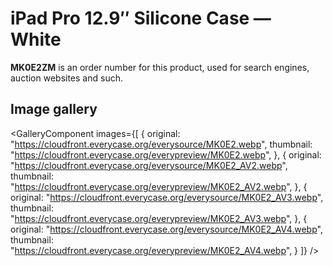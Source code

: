 
# iPad Pro 12.9″ Silicone Case — White

<Callout type='info' emoji='👉🏻'>**MK0E2ZM** is an order number for this product, used for search engines, auction websites and such.</Callout>

## Image gallery

<GalleryComponent
    images={[
      {
        original: "https://cloudfront.everycase.org/everysource/MK0E2.webp",
        thumbnail: "https://cloudfront.everycase.org/everypreview/MK0E2.webp",
      },
      {
        original: "https://cloudfront.everycase.org/everysource/MK0E2_AV2.webp",
        thumbnail: "https://cloudfront.everycase.org/everypreview/MK0E2_AV2.webp",
      },
      {
        original: "https://cloudfront.everycase.org/everysource/MK0E2_AV3.webp",
        thumbnail: "https://cloudfront.everycase.org/everypreview/MK0E2_AV3.webp",
      },
      {
        original: "https://cloudfront.everycase.org/everysource/MK0E2_AV4.webp",
        thumbnail: "https://cloudfront.everycase.org/everypreview/MK0E2_AV4.webp",
      }
    ]}
  />
